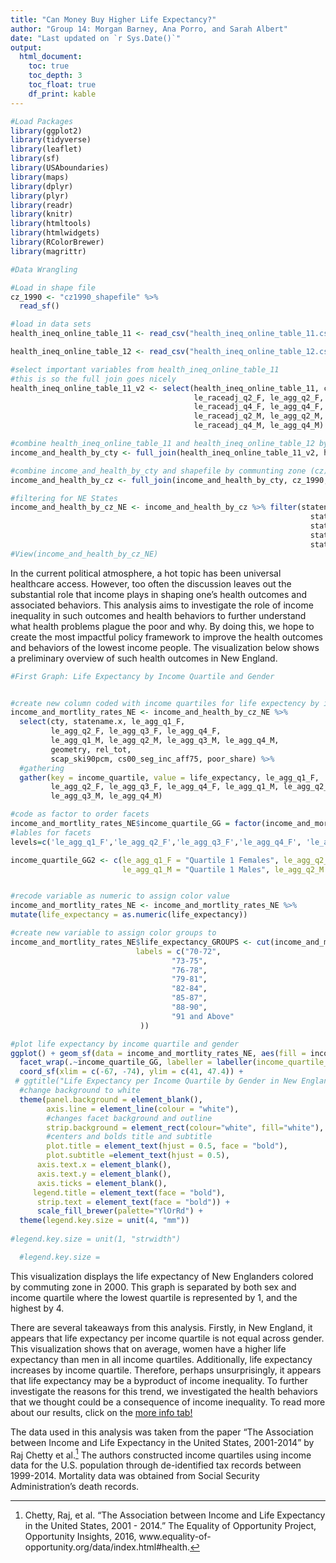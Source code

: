 ```yaml
---
title: "Can Money Buy Higher Life Expectancy?"
author: "Group 14: Morgan Barney, Ana Porro, and Sarah Albert"
date: "Last updated on `r Sys.Date()`"
output:
  html_document:
    toc: true
    toc_depth: 3
    toc_float: true
    df_print: kable
---
```


<!--
Comments in HTML are like this! 
-->

```r
#Load Packages
library(ggplot2)
library(tidyverse)
library(leaflet)
library(sf)
library(USAboundaries)
library(maps)
library(dplyr)
library(plyr)
library(readr)
library(knitr)
library(htmltools)
library(htmlwidgets)
library(RColorBrewer)
library(magrittr)
```

```r
#Data Wrangling

#Load in shape file
cz_1990 <- "cz1990_shapefile" %>%
  read_sf()

#load in data sets
health_ineq_online_table_11 <- read_csv("health_ineq_online_table_11.csv")

health_ineq_online_table_12 <- read_csv("health_ineq_online_table_12.csv")

#select important variables from health_ineq_online_table_11
#this is so the full join goes nicely
health_ineq_online_table_11_v2 <- select(health_ineq_online_table_11, cty, statename, le_raceadj_q1_F, le_agg_q1_F, 
                                         le_raceadj_q2_F, le_agg_q2_F, le_raceadj_q3_F, le_agg_q3_F, 
                                         le_raceadj_q4_F, le_agg_q4_F, le_raceadj_q1_M, le_agg_q1_M, 
                                         le_raceadj_q2_M, le_agg_q2_M, le_raceadj_q3_M, le_agg_q3_M, 
                                         le_raceadj_q4_M, le_agg_q4_M)

#combine health_ineq_online_table_11 and health_ineq_online_table_12 by county (cty) and view
income_and_health_by_cty <- full_join(health_ineq_online_table_11_v2, health_ineq_online_table_12, by = "cty")

#combine income_and_health_by_cty and shapefile by communting zone (cz)
income_and_health_by_cz <- full_join(income_and_health_by_cty, cz_1990, by = "cz")

#filtering for NE States
income_and_health_by_cz_NE <- income_and_health_by_cz %>% filter(statename.x == "Massachusetts" | 
                                                                   statename.x == "Maine" |
                                                                   statename.x == "New Hampshire" |
                                                                   statename.x == "Vermont" |
                                                                   statename.x == "Rhode Island")
#View(income_and_health_by_cz_NE)
```


In the current political atmosphere, a hot topic has been universal healthcare access.  However, too often the discussion leaves out the substantial role that income plays in shaping one's health outcomes and associated behaviors.  This analysis aims to investigate the role of income inequality in such outcomes and health behaviors to further understand what health problems plague the poor and why. By doing this, we hope to create the most impactful policy framework to improve the health outcomes and  behaviors of the lowest income people.  The visualization below shows a preliminary overview of such health outcomes in New England. 

```r
#First Graph: Life Expectancy by Income Quartile and Gender


#create new column coded with income quartiles for life expectency by income quartile
income_and_mortlity_rates_NE <- income_and_health_by_cz_NE %>% 
  select(cty, statename.x, le_agg_q1_F, 
         le_agg_q2_F, le_agg_q3_F, le_agg_q4_F, 
         le_agg_q1_M, le_agg_q2_M, le_agg_q3_M, le_agg_q4_M,
         geometry, rel_tot, 
         scap_ski90pcm, cs00_seg_inc_aff75, poor_share) %>%
  #gathering
  gather(key = income_quartile, value = life_expectancy, le_agg_q1_F,
         le_agg_q2_F, le_agg_q3_F, le_agg_q4_F, le_agg_q1_M, le_agg_q2_M,
         le_agg_q3_M, le_agg_q4_M) 

#code as factor to order facets
income_and_mortlity_rates_NE$income_quartile_GG = factor(income_and_mortlity_rates_NE$income_quartile, levels=c('le_agg_q1_F','le_agg_q2_F','le_agg_q3_F','le_agg_q4_F', 'le_agg_q1_M', 'le_agg_q2_M','le_agg_q3_M', 'le_agg_q4_M'))
#lables for facets
levels=c('le_agg_q1_F','le_agg_q2_F','le_agg_q3_F','le_agg_q4_F', 'le_agg_q1_M', 'le_agg_q2_M','le_agg_q3_M', 'le_agg_q4_M')

income_quartile_GG2 <- c(le_agg_q1_F = "Quartile 1 Females", le_agg_q2_F = "Quartile 2 Females", le_agg_q3_F = "Quartile 3 Females", le_agg_q4_F = "Quartile 4 Females", 
                         le_agg_q1_M = "Quartile 1 Males", le_agg_q2_M = "Quartile 2 Males", le_agg_q3_M = "Quartile 3 Males", le_agg_q4_M = "Quartile 4 Males")


#recode variable as numeric to assign color value
income_and_mortlity_rates_NE <- income_and_mortlity_rates_NE %>%
mutate(life_expectancy = as.numeric(life_expectancy))

#create new variable to assign color groups to
income_and_mortlity_rates_NE$life_expectancy_GROUPS <- cut(income_and_mortlity_rates_NE$life_expectancy, breaks = c( 70,73, 76, 79, 82, 85, 88, 91, Inf),
                            labels = c("70-72",
                                    "73-75",
                                    "76-78",
                                    "79-81",
                                    "82-84",
                                    "85-87",
                                    "88-90",
                                    "91 and Above"
                             ))

#plot life expectancy by income quartile and gender
ggplot() + geom_sf(data = income_and_mortlity_rates_NE, aes(fill = income_and_mortlity_rates_NE$life_expectancy_GROUPS)) + 
  facet_wrap(.~income_quartile_GG, labeller = labeller(income_quartile_GG=income_quartile_GG2), nrow = 2) + labs(title= "Life Expectancy per Income Quartile by Gender in New England", subtitle = "What role do income and gender play in life expectancy in the Northeast?", fill="Life\nExpectancy") + 
  coord_sf(xlim = c(-67, -74), ylim = c(41, 47.4)) +
 # ggtitle("Life Expectancy per Income Quartile by Gender in New England", subtitle = "What role do income and gender play in life expectancy in the Northeast?")+
  #change background to white
  theme(panel.background = element_blank(),
        axis.line = element_line(colour = "white"),
        #changes facet background and outline
        strip.background = element_rect(colour="white", fill="white"),
        #centers and bolds title and subtitle
        plot.title = element_text(hjust = 0.5, face = "bold"),
        plot.subtitle =element_text(hjust = 0.5),
      axis.text.x = element_blank(),
      axis.text.y = element_blank(),
      axis.ticks = element_blank(),
     legend.title = element_text(face = "bold"),
      strip.text = element_text(face = "bold")) +
      scale_fill_brewer(palette="YlOrRd") + 
  theme(legend.key.size = unit(4, "mm"))
     
#legend.key.size = unit(1, "strwidth") 

  #legend.key.size = 
```



This visualization displays the life expectancy of New Englanders colored by commuting zone in 2000. This graph is separated by both sex and income quartile where the lowest quartile is represented by 1, and the highest by 4. 

There are several takeaways from this analysis. Firstly, in New England, it appears that life expectancy per income quartile is not equal across gender. This visualization shows that on average, women have a higher life expectancy than men in all income quartiles. Additionally, life expectancy increases by income quartile.  Therefore, perhaps unsurprisingly, it appears that life expectancy may be a byproduct of income inequality. To further investigate the reasons for this trend, we investigated the health behaviors that we thought could be a consequence of income inequality. To read more about our results, click on the [more info tab!](https://aporro95.github.io/webpage/more_info.html) 
	 
The data used in this analysis was taken from the paper “The Association between Income and Life Expectancy in the United States, 2001-2014” by Raj Chetty et al.^[Chetty, Raj, et al. “The Association between Income and Life Expectancy in the United States, 2001 - 2014.” The Equality of Opportunity Project, Opportunity Insights, 2016, www.equality-of-opportunity.org/data/index.html#health.]  The authors constructed income quartiles using income data for the U.S. population through de-identified tax records between 1999-2014. Mortality data was obtained from Social Security Administration's death records.


